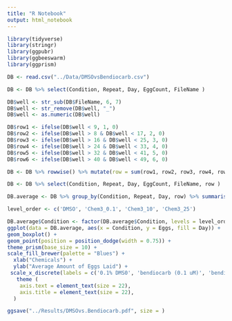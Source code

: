```yaml
---
title: "R Notebook"
output: html_notebook
---
```


```r
library(tidyverse)
library(stringr)
library(ggpubr)
library(ggbeeswarm)
library(ggprism)
```

```r
DB <- read.csv("../Data/DMSOvsBendiocarb.csv")
```

```r
DB <- DB %>% select(Condition, Repeat, Day, EggCount, FileName ) 
```

```r
DB$well <- str_sub(DB$FileName, 6, 7)
DB$well <- str_remove(DB$well, "_")
DB$well <- as.numeric(DB$well)
```

```r
DB$row1 <- ifelse(DB$well < 9, 1, 0)
DB$row2 <- ifelse(DB$well > 8 & DB$well < 17, 2, 0)
DB$row3 <- ifelse(DB$well > 16 & DB$well < 25, 3, 0)
DB$row4 <- ifelse(DB$well > 24 & DB$well < 33, 4, 0)
DB$row5 <- ifelse(DB$well > 32 & DB$well < 41, 5, 0)
DB$row6 <- ifelse(DB$well > 40 & DB$well < 49, 6, 0)
```

```r
DB <- DB %>% rowwise() %>% mutate(row = sum(row1, row2, row3, row4, row5, row6))
```

```r
DB <- DB %>% select(Condition, Repeat, Day, EggCount, FileName, row ) 
```

```r
DB.average <- DB %>% group_by(Condition, Repeat, Day, row) %>% summarise(Eggs = mean(EggCount))
```

```r
level_order <- c('DMSO', 'Chem3_0.1', 'Chem3_10', 'Chem3_25')

DB.average$Condition <- factor(DB.average$Condition, levels = level_order)
ggplot(data = DB.average, aes(x = Condition, y = Eggs, fill = Day)) + 
geom_boxplot() +
geom_point(position = position_dodge(width = 0.75)) +
theme_prism(base_size = 10) +
scale_fill_brewer(palette = "Blues") +
  xlab("Chemicals") +
  ylab("Average Amount of Eggs Laid") +
 scale_x_discrete(labels = c('0.1% DMS0', 'bendiocarb (0.1 uM)', 'bendiocarb (10 uM)', 'bendiocarb (25 uM)')) +
   theme (
    axis.text = element_text(size = 22),
    axis.title = element_text(size = 22),
  )

ggsave("../Results/DMSOvs.Bendiocarb.pdf", size = )
```



